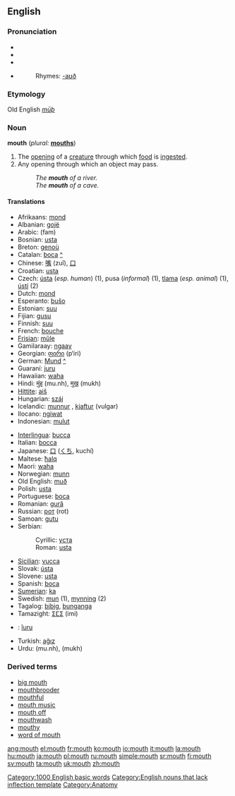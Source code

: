 ==English==

{{rank|boys|joy|green|681|mouth|generally|ago|easily}}

===Pronunciation===
*{{AHD|mouth}}
*{{IPA|/maʊθ/}}
*{{SAMPA|/maUT/}}
*{{audio|en-us-mouth.ogg|Audio (US)}}
*:Rhymes: [[Rhymes:English:-aʊð|-aʊð]]
===Etymology===
Old English ''[[mūþ]]''
===Noun===
{{wikipediapar|Mouth}}
'''mouth''' (''plural:'' '''[[mouths]]''')

# The [[opening]] of a [[creature]] through which [[food]] is [[ingest]]ed.
# Any opening through which an object may pass.  <!-- this needs improvement, somehow -->
#: ''The '''mouth''' of a river.''
#: ''The '''mouth''' of a cave.''

====Translations====
{{top}}
*Afrikaans: [[mond]]
*Albanian: [[gojë]] {{f}}
*Arabic: {{ARchar|[[فم]]}} (fam)
*Bosnian: [[usta#Bosnian|usta]] {{n}} {{p}}
*Breton: [[genoù]] {{m}}
*Catalan: [[boca]] {{f}} [[:ca:boca|^]]
*Chinese: [[嘴]] (zuǐ), [[口]]
*Croatian: [[usta#Croatian|usta]] {{n}} {{p}}
*Czech: [[ústa]] {{p}} (''esp. human'') (1), pusa {{f}} (''informal'') (1), [[tlama]] {{f}} (''esp. animal'') (1), [[ústí]] {{n}} (2)
*Dutch: [[mond]] {{m}}
*Esperanto: [[buŝo]]
*Estonian: [[suu]]
*Fijian: [[gusu]]
*Finnish: [[suu]]
*French: [[bouche]] {{f}}
*[[Frisian]]: [[mûle]]
*Gamilaraay: [[ngaay]]
*Georgian: [[ფირი]] (p‘iri)
*German: [[Mund]] {{m}} [[:de:Mund|^]]
*Guaraní: [[juru]]
*Hawaiian: [[waha]]
*Hindi: [[मुंह]] (mu.nh), [[मुख]] (mukh)
*[[Hittite]]: [[aiš]] {{n}}
*Hungarian: [[száj]]
*Icelandic: [[munnur]] {{m}}, [[kjaftur]] (vulgar) {{m}}
*Ilocano: [[ngiwat]]
*Indonesian: [[mulut]]
{{mid}}
*[[Interlingua]]: [[bucca]]
*Italian: [[bocca]] {{f}}
*Japanese: [[口]] ([[くち]], kuchí)
*Maltese: [[ħalq]]
*Maori: [[waha]]
*Norwegian: [[munn]] {{m}}
*Old English: [[muð]] {{m}}
*Polish: [[usta]] {{p}}
*Portuguese: [[boca]] {{f}}
*Romanian: [[gură]] {{f}}
*Russian: [[рот]] (rot) {{m}}
*Samoan: [[gutu]]
*Serbian:
*:Cyrillic: [[уста#Serbian|уста]] {{n}} {{p}}
*:Roman: [[usta#Serbian|usta]] {{n}} {{p}}
*[[Sicilian]]: [[vucca]] {{f}}
*Slovak: [[ústa]]  {{p}}
*Slovene: [[usta]] {{n}} {{p}}
*Spanish: [[boca]] {{f}}
*[[Sumerian]]: [[ka#Sumerian|ka]]
*Swedish: [[mun]] (1), [[mynning]] (2)
*Tagalog: [[bibig]], [[bunganga]]
*Tamazight: [[ⵉⵎⵉ]] (imi) {{m}}
*{{tpn}}: [[îuru]]
*Turkish: [[ağız]]
*Urdu: {{URchar|[[منہ]]}} (mu.nh), {{URchar|[[مکھ]]}} (mukh)
{{bottom}}

===Derived terms===
*[[big mouth]]
*[[mouthbrooder]]
*[[mouthful]]
*[[mouth music]]
*[[mouth off]]
*[[mouthwash]]
*[[mouthy]]
*[[word of mouth]]

[[Category:1000 English basic words]]
[[Category:English nouns that lack inflection template]]
[[Category:Anatomy]]

[[ang:mouth]]
[[el:mouth]]
[[fr:mouth]]
[[ko:mouth]]
[[io:mouth]]
[[it:mouth]]
[[la:mouth]]
[[hu:mouth]]
[[ja:mouth]]
[[pl:mouth]]
[[ru:mouth]]
[[simple:mouth]]
[[sr:mouth]]
[[fi:mouth]]
[[sv:mouth]]
[[ta:mouth]]
[[uk:mouth]]
[[zh:mouth]]